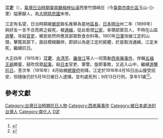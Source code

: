{{Infobox Hokkien name
| title      = 江定
| hanji      = 江定
| poj        = {{lang|nan|Kang Tēng}}
| sinbhundzi = 
| hanlo      = 
| tl         = Kang Tīng
| bp         = 
| hongim     = 
| hokkienipa = 
| lm         = 
| image      = Jiang Ding.JPG
| image_size = 
| caption    = 江定遭日本當局逮捕服刑前
}}
'''江定'''（{{bd|1866年||1916年|9月13日|catIdx=J江}}），[[臺灣日治時期|臺灣日治時期]][[臺南廳|臺南廳]][[楠梓仙溪|楠梓仙溪]]西里竹頭崎庄（今[[臺南市|臺南市]][[南化區|南化區]]玉山-{}-里）隘寮腳人，為[[大明慈悲國|大明慈悲國]]末帝。

江定有名望，日治時期被[[鄉民|鄉民]]聯名推舉為當地[[區長|區長]]，[[日本|日本]][[明治|明治]]卅二年（1899年）與好友一言不合而將之殺死，被[[通緝|通緝]]，從此銜恨[[公家|公家]]，率領部眾百人，不時在山區[[游擊|游擊]]，攻殺[[官吏|官吏]]，鄉民依然供應其部眾飲食衣料等。1901年[[日軍|日軍]]攻破江定的山頭，擊斃其部下，面目模糊難辨，即誤以為是江定的屍體，於是取消通緝，江定未死，繼續抗日。

大正四年（1915年）'''江定'''、[[余清芳|余清芳]]、[[羅俊江|羅俊江]]等人一同策動[[西來庵事件|西來庵事件]]，佯稱[[五福王爺|五福王爺]]顯靈，鼓吹信眾[[起事|起事]]，殺[[日本|日本]]官吏、軍警。旋即事敗，又逃入山中，繼續[[游擊|游擊]][[抗日|抗日]]，至次年（1916年）4月始被[[臺灣總督府|總督府]]劝降。江定於1916年4月16日出山接受招安，但隨後仍於5月18日被日人逮捕，並判處死刑；9月13日行刑，享年51歲<ref>{{Cite web|title=臺灣記憶 Taiwan Memory--國家圖書館|url=http://memory.ncl.edu.tw/tm_cgi/hypage.cgi?HYPAGE=toolbox_figure_detail.hpg&xml_id=0000293304|work=memory.ncl.edu.tw|accessdate=2019-03-06|archive-date=2019-03-06|archive-url=https://web.archive.org/web/20190306174804/http://memory.ncl.edu.tw/tm_cgi/hypage.cgi?HYPAGE=toolbox_figure_detail.hpg&xml_id=0000293304|dead-url=no}}</ref><ref>{{Cite web |url=http://www.taiwanus.net/history/6/11.htm |title=台灣人反奴隸的傳統 |access-date=2010-01-16 |archive-date=2018-11-09 |archive-url=https://web.archive.org/web/20181109181057/http://www.taiwanus.net/history/6/11.htm |dead-url=no }}</ref>。

==參考文獻==
<div class="references-small">
<references></references>
</div>

{{台湾人物小作品}}
{{DEFAULTSORT:Jiang江}}
[[Category:台灣日治時期抗日人物|Category:台灣日治時期抗日人物]]
[[Category:西來庵事件|Category:西來庵事件]]
[[Category:被日本處決的台灣人|Category:被日本處決的台灣人]]
[[Category:南化人|Category:南化人]]
[[Category:江姓|D定]]